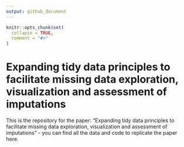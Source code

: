 ```yaml
---
output: github_document
---
```


<!-- README.md is generated from README.Rmd. Please edit that file -->

```r
knitr::opts_chunk$set(
  collapse = TRUE,
  comment = "#>"
)
```

# Expanding tidy data principles to facilitate missing data exploration, visualization and assessment of imputations

This is the repository for the paper: "Expanding tidy data principles to facilitate missing data exploration, visualization and assessment of imputations" - you can find all the data and code to replicate the paper here.

